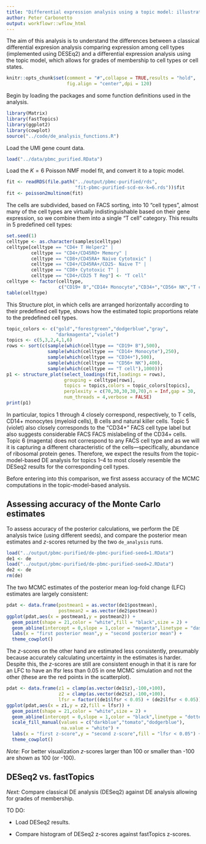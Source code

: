 ```yaml
---
title: "Differential expression analysis using a topic model: illustration in mixture of FACS-purified PBMC data"
author: Peter Carbonetto
output: workflowr::wflow_html
---
```


The aim of this analysis is to understand the differences between a
classical differential expresion analysis comparing expression among
cell types (implemented using DESEq2) and a differential expression
analysis using the topic model, which allows for grades of membership
to cell types or cell states.

```r
knitr::opts_chunk$set(comment = "#",collapse = TRUE,results = "hold",
                      fig.align = "center",dpi = 120)
```

Begin by loading the packages and some function definitions used in
the analysis.

```r
library(Matrix)
library(fastTopics)
library(ggplot2)
library(cowplot)
source("../code/de_analysis_functions.R")
```

Load the UMI gene count data.

```r
load("../data/pbmc_purified.RData")
```

Load the $K = 6$ Poisson NMF model fit, and convert it to a
topic model.

```r
fit <- readRDS(file.path("../output/pbmc-purified/rds",
                         "fit-pbmc-purified-scd-ex-k=6.rds"))$fit
fit <- poisson2multinom(fit)
```

The cells are subdivided, based on FACS sorting, into 10 "cell types",
almost many of the cell types are virtually indistinguishable based on
their gene expression, so we combine them into a single "T cell"
category. This results in 5 predefined cell types:

```r
set.seed(1)
celltype <- as.character(samples$celltype)
celltype[celltype == "CD4+ T Helper2" |
         celltype == "CD4+/CD45RO+ Memory" |
         celltype == "CD8+/CD45RA+ Naive Cytotoxic" |
         celltype == "CD4+/CD45RA+/CD25- Naive T" |
         celltype == "CD8+ Cytotoxic T" |
         celltype == "CD4+/CD25 T Reg"] <- "T cell"
celltype <- factor(celltype,
                   c("CD19+ B","CD14+ Monocyte","CD34+","CD56+ NK","T cell"))
table(celltype)
```

This Structure plot, in which cells are arranged horizontally
according to their predefined cell type, shows how the estimated topic
proportions relate to the predefined cell types.

```r
topic_colors <- c("gold","forestgreen","dodgerblue","gray",
                  "darkmagenta","violet")
topics <- c(5,3,2,4,1,6)
rows <- sort(c(sample(which(celltype == "CD19+ B"),500),
               sample(which(celltype == "CD14+ Monocyte"),250),
               sample(which(celltype == "CD34+"),500),
               sample(which(celltype == "CD56+ NK"),400),
               sample(which(celltype == "T cell"),1000)))
p1 <- structure_plot(select_loadings(fit,loadings = rows),
                     grouping = celltype[rows],
                     topics = topics,colors = topic_colors[topics],
   	  			     perplexity = c(70,30,30,30,70),n = Inf,gap = 30,
					 num_threads = 4,verbose = FALSE)
print(p1)
```

In particular, topics 1 through 4 closely correspond, respectively, to
T cells, CD14+ monocytes (myeloid cells), B cells and natural killer
cells. Topic 5 (violet) also closely corresponds to the "CD34+" FACS
cell type label but also suggests considerable FACS FACS mislabeling
of the CD34+ cells. Topic 6 (magenta) does not correspond to any FACS
cell type and as we will it is capturing a different characteristic of
the cells---specifically, abundance of ribosomal protein genes.
Therefore, we expect the results from the topic-model-based DE
analysis for topics 1--4 to most closely resemble the DESeq2 results
for the corresponding cell types.

Before entering into this comparison, we first assess accuracy of the
MCMC computations in the topic-model-based analysis.

Assessing accuracy of the Monte Carlo estimates
-----------------------------------------------

To assess accuracy of the posterior calculations, we perform the DE
analysis twice (using different seeds), and compare the posterior mean
estimates and *z*-scores returned by the two `de_analysis` runs.

```r
load("../output/pbmc-purified/de-pbmc-purified-seed=1.RData")
de1 <- de
load("../output/pbmc-purified/de-pbmc-purified-seed=2.RData")
de2 <- de
rm(de)
```

The two MCMC estimates of the posterior mean log-fold change (LFC)
estimates are largely consistent:

```r
pdat <- data.frame(postmean1 = as.vector(de1$postmean),
                   postmean2 = as.vector(de2$postmean))
ggplot(pdat,aes(x = postmean1,y = postmean2)) +
  geom_point(shape = 21,color = "white",fill = "black",size = 2) +
  geom_abline(intercept = 0,slope = 1,color = "magenta",linetype = "dashed") +
  labs(x = "first posterior mean",y = "second posterior mean") +
  theme_cowplot()
```

The $z$-scores on the other hand are estimated less consistently,
presumably because accurately calculating uncertainty in the estimates
is harder. Despite this, the $z$-scores are still are consistent
enough in that it is rare for an LFC to have an lfsr less than 0.05 in
one MCMC simulation and not the other (these are the red points in the
scatterplot).

```r
pdat <- data.frame(z1 = clamp(as.vector(de1$z),-100,+100),
                   z2 = clamp(as.vector(de2$z),-100,+100),
				   lfsr = factor((de1$lfsr < 0.05) + (de2$lfsr < 0.05)))
ggplot(pdat,aes(x = z1,y = z2,fill = lfsr)) +
  geom_point(shape = 21,color = "white",size = 2) +
  geom_abline(intercept = 0,slope = 1,color = "black",linetype = "dotted") +
  scale_fill_manual(values = c("darkblue","tomato","dodgerblue"),
                    na.value = "white") +
  labs(x = "first z-score",y = "second z-score",fill = "lfsr < 0.05") +
  theme_cowplot()
```

*Note:* For better visualization $z$-scores larger than 100 or smaller
 than -100 are shown as 100 (or -100).

DESeq2 vs. fastTopics
---------------------

*Next:* Compare classical DE analysis (DESeq2) against DE analysis
allowing for grades of membership.

TO DO:

+ Load DESeq2 results.

+ Compare histogram of DESeq2 z-scores against fastTopics z-scores.

